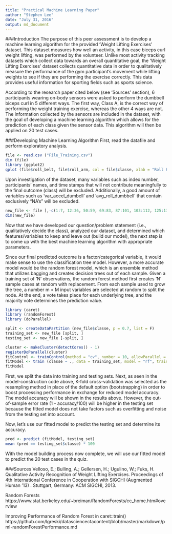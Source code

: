```yaml
---
title: "Practical Machine Learning Paper"
author: "Stephen Lee"
date: "July 31, 2016"
output: md_document
---
```


###Introduction
The purpose of this peer assessment is to develop a machine learning algorithm for the provided 'Weight Lifting Exercises' dataset. This dataset measures how well an activity, in this case biceps curl weight lifting, was performed by the volunteer. Unlike most activity tracking datasets which collect data towards an overall quantitative goal, the 'Weight Lifting Exercises' dataset collects quantitative data in order to qualitatively measure the performance of the gym participant's movement while lifting weights to see if they are performing the exercise correctly. This data provides useful information for sporting fields such as sports science.

According to the research paper cited below (see 'Sources' section), 6 participants wearing on-body sensors were asked to perform the dumbbell biceps curl in 5 different ways. The first way, Class A, is the correct way of performing the weight training exercise, whereas the other 4 ways are not. The information collected by the sensors are included in the dataset, with the goal of developing a machine learning algorithm which allows for the prediction of each class given the sensor data. This algorithm will then be applied on 20 test cases.


###Developing Machine Learning Algorithm
First, read the datafile and perform exploratory analysis.

```r
file <- read.csv ("File_Training.csv")
dim (file)
library (ggplot2)
qplot (file$roll_belt, file$roll_arm, col = file$classe, xlab = "Roll Belt", ylab = "Roll Arm", main = "Class Performance")
```

Upon investigation of the dataset, many variables such as index number, participants' names, and time stamps that will not contribute meaningfully to the final outcome (class) will be excluded. Additionally, a good amount of variables such as 'var_accel_dumbell' and 'avg_roll_dumbbell' that contain exclusively "NA's" will be excluded.

```{r{}
new_file <- file [,-c(1:7, 12:36, 50:59, 69:83, 87:101, 103:112, 125:139, 141:150)]
dim(new_file)
```

Now that we have developed our question/problem statement (i.e., qualitatively decide the class), analyzed our dataset, and determined which features/variables to keep and leave out (build our model), the next step is to come up with the best machine learning algorithm with appropriate parameters.  

Since our final predicted outcome is a factor/categorical variable, it would make sense to use the classification tree model. However, a more accurate model would be the random forest model, which is an ensemble method that utilizes bagging and creates decision trees out of each sample. Given a training set of 'N' observations, the random forest method first creates 'N' sample cases at random with replacement. From each sample used to grow the tree, a number m < M input variables are selected at random to split the node. At the end, a vote takes place for each underlying tree, and the majority vote determines the prediction value.

```r
library (caret)
library (randomForest)
library (doParallel)

split <- createDataPartition (new_file$classe, p = 0.7, list = F)
training_set <- new_file [split, ]
testing_set <- new_file [-split, ]

cluster <- makeCluster(detectCores() - 1)
registerDoParallel(cluster)
fitControl <- trainControl(method = "cv", number = 10, allowParallel = TRUE)
fitModel <- train (classe ~ ., data = training_set, model = "rf", trainControl = fitControl)
fitModel
```

First, we split the data into training and testing sets. Next, as seen in the model-construction code above, K-fold cross-validation was selected as the resampling method in place of the default option (bootstrapping) in order to boost processing performance in exchange for reduced model accuracy. The model accuracy will be shown in the results above. However, the out-of-sample error rate (1 - accuracy/100) will be higher in the testing set because the fitted model does not take factors such as overfitting and noise from the testing set into account.

Now, let's use our fitted model to predict the testing set and determine its accuracy.

```r
pred <- predict (fitModel, testing_set)
mean (pred == testing_set$classe) * 100
```

With the model building process now complete, we will use our fitted model to predict the 20 test cases in the quiz.

###Sources
Velloso, E.; Bulling, A.; Gellersen, H.; Ugulino, W.; Fuks, H. Qualitative Activity Recognition of Weight Lifting Exercises. Proceedings of 4th International Conference in Cooperation with SIGCHI (Augmented Human '13) . Stuttgart, Germany: ACM SIGCHI, 2013.

Random Forests
https://www.stat.berkeley.edu/~breiman/RandomForests/cc_home.htm#overview

Improving Performance of Random Forest in caret::train() https://github.com/lgreski/datasciencectacontent/blob/master/markdown/pml-randomForestPerformance.md
<br>

